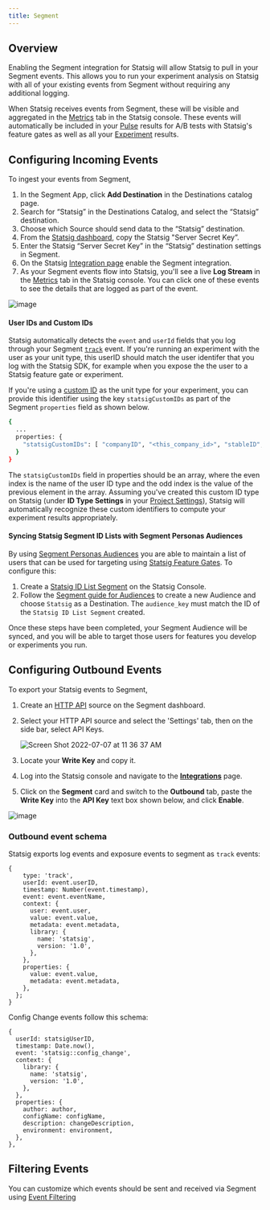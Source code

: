 ```yaml
---
title: Segment
---
```



## Overview

Enabling the Segment integration for Statsig will allow Statsig to pull in your Segment events. This allows you to run your experiment analysis on Statsig with all of your existing events from Segment without requiring any additional logging.

When Statsig receives events from Segment, these will be visible and aggregated in the [Metrics](/metrics) tab in the Statsig console. These events will automatically be included in your [Pulse](/pulse) results for A/B tests with Statsig's feature gates as well as all your [Experiment](/experiments-plus/monitor) results.

## Configuring Incoming Events

To ingest your events from Segment,

1. In the Segment App, click **Add Destination** in the Destinations catalog page.
2. Search for “Statsig” in the Destinations Catalog, and select the “Statsig” destination.
3. Choose which Source should send data to the “Statsig” destination.
4. From the [Statsig dashboard](https://console.statsig.com/api_keys), copy the Statsig "Server Secret Key”.
5. Enter the Statsig “Server Secret Key” in the “Statsig” destination settings in Segment.
6. On the Statsig [Integration page](https://console.statsig.com/integrations) enable the Segment integration.
7. As your Segment events flow into Statsig, you'll see a live **Log Stream** in the [Metrics](/metrics) tab in the Statsig console. You can click one of these events to see the details that are logged as part of the event.

![image](https://user-images.githubusercontent.com/1315028/150830169-17564060-816b-4c5c-ade9-10bf6274265a.png)

#### User IDs and Custom IDs

Statsig automatically detects the `event` and `userId` fields that you log through your Segment [`track`](https://segment.com/docs/connections/spec/track/) event. If you're running an experiment with the user as your unit type, this userID should match the user identifer that you log with the Statsig SDK, for example when you expose the the user to a Statsig feature gate or experiment.

If you're using a [custom ID](https://docs.statsig.com/guides/experiment-on-custom-id-types) as the unit type for your experiment, you can provide this identifier using the key `statsigCustomIDs` as part of the Segment `properties` field as shown below.

```bash title="JSON Body"
{
  ...
  properties: {
    "statsigCustomIDs": [ "companyID", "<this_company_id>", "stableID", "<this_stable_id>",]
  }
}
```

The `statsigCustomIDs` field in properties should be an array, where the even index is the name of the user ID type and the odd index is the value of the previous element in the array. Assuming you've created this custom ID type on Statsig (under **ID Type Settings** in your [Project Settings](https://console.statsig.com/settings)), Statsig will automatically recognize these custom identifiers to compute your experiment results appropriately.

<StatsigEnvironmentFormat />

#### Syncing Statsig Segment ID Lists with Segment Personas Audiences

By using [Segment Personas Audiences](https://segment.com/docs/personas/audiences/) you are able to maintain a list of users that can be used for targeting using [Statsig Feature Gates](/feature-gates). To configure this:

1. Create a [Statsig ID List Segment](/segments/create-new) on the Statsig Console.
2. Follow the [Segment guide for Audiences](https://segment.com/docs/personas/audiences/) to create a new Audience and choose `Statsig` as a Destination. The `audience_key` must match the ID of the `Statsig ID List Segment` created.

Once these steps have been completed, your Segment Audience will be synced, and you will be able to target those users for features you develop or experiments you run.

## Configuring Outbound Events

To export your Statsig events to Segment,

1. Create an [HTTP API](https://segment.com/docs/connections/sources/catalog/libraries/server/http-api/) source on the Segment dashboard.
2. Select your HTTP API source and select the 'Settings' tab, then on the side bar, select API Keys.

   ![Screen Shot 2022-07-07 at 11 36 37 AM](https://user-images.githubusercontent.com/95646168/177846106-0b17fda2-bad7-47b2-9e75-4036b2075fed.png)

3. Locate your **Write Key** and copy it.
4. Log into the Statsig console and navigate to the [**Integrations**](https://console.statsig.com/integrations) page.
5. Click on the **Segment** card and switch to the **Outbound** tab, paste the **Write Key** into the **API Key** text box shown below, and click **Enable**.

![image](https://user-images.githubusercontent.com/1315028/150827399-333d9064-de1c-4f4e-bc33-51a46a83531d.png)

### Outbound event schema

Statsig exports log events and exposure events to segment as `track` events:

```
{
    type: 'track',
    userId: event.userID,
    timestamp: Number(event.timestamp),
    event: event.eventName,
    context: {
      user: event.user,
      value: event.value,
      metadata: event.metadata,
      library: {
        name: 'statsig',
        version: '1.0',
      },
    },
    properties: {
      value: event.value,
      metadata: event.metadata,
    },
  };
}
```

Config Change events follow this schema:

```
{
  userId: statsigUserID,
  timestamp: Date.now(),
  event: 'statsig::config_change',
  context: {
    library: {
      name: 'statsig',
      version: '1.0',
    },
  },
  properties: {
    author: author,
    configName: configName,
    description: changeDescription,
    environment: environment,
  },
},
```

## Filtering Events

You can customize which events should be sent and received via Segment using [Event Filtering](/integrations/event_filtering)
